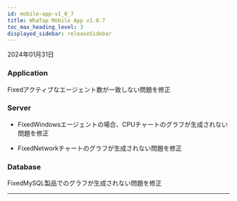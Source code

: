 ```yaml
---
id: mobile-app-v1_0_7
title: WhaTap Mobile App v1.0.7
toc_max_heading_level: 3
displayed_sidebar: releaseSidebar
---
```


2024年01月31日

### Application

<Status>Fixed</Status>アクティブなエージェント数が一致しない問題を修正

### Server

- <Status>Fixed</Status>Windowsエージェントの場合、CPUチャートのグラフが生成されない問題を修正

- <Status>Fixed</Status>Networkチャートのグラフが生成されない問題を修正

### Database

<Status>Fixed</Status>MySQL製品で<Appname sid="thread_connected_chart" className="uitext" />のグラフが生成されない問題を修正

* * *


<Downloadapp />
